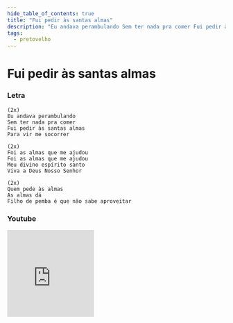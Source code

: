 ```yaml
---
hide_table_of_contents: true
title: "Fui pedir às santas almas"
description: "Eu andava perambulando Sem ter nada pra comer Fui pedir às santas almas Para vir me socorrer Foi as almas que me ajudou Foi as almas que me ajudou Meu divino espírito santo Viva a Deus Nosso Senhor Quem pede às almas As almas dá Filho de pemba é que não sabe aproveitar"
tags:
  - pretovelho
---
```


# Fui pedir às santas almas

### Letra

```text
(2x)
Eu andava perambulando
Sem ter nada pra comer
Fui pedir às santas almas
Para vir me socorrer

(2x)
Foi as almas que me ajudou
Foi as almas que me ajudou
Meu divino espírito santo
Viva a Deus Nosso Senhor

(2x)
Quem pede às almas
As almas dá
Filho de pemba é que não sabe aproveitar
```

### Youtube

<iframe
  width="200"
  height="200"
  src="https://www.youtube.com/embed/T6beyyZaQuo"
  title="YouTube video player"
  frameborder="0"
  allow="accelerometer; autoplay; clipboard-write; encrypted-media; gyroscope; picture-in-picture; web-share"
  referrerpolicy="strict-origin-when-cross-origin"
  allowfullscreen
></iframe>